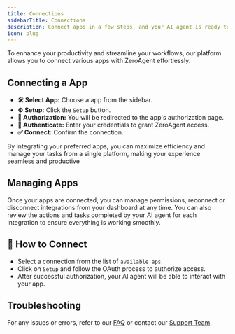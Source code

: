 ```yaml
---
title: Connections
sidebarTitle: Connections
description: Connect apps in a few steps, and your AI agent is ready to work
icon: plug
---
```


To enhance your productivity and streamline your workflows, our platform allows you to connect various apps with ZeroAgent effortlessly.

## Connecting a App

- **🛠️ Select App:** Choose a app from the sidebar.
- **⚙️ Setup:** Click the `Setup` button.
- **🔄 Authorization:** You will be redirected to the app's authorization page.
- **🔑 Authenticate:** Enter your credentials to grant ZeroAgent access.
- **✅ Connect:** Confirm the connection.

By integrating your preferred apps, you can maximize efficiency and manage your tasks from a single platform, making your experience seamless and productive

## Managing Apps

Once your apps are connected, you can manage permissions, reconnect or disconnect integrations from your dashboard at any time. You can also review the actions and tasks completed by your AI agent for each integration to ensure everything is working smoothly.

## 🔗 How to Connect

- Select a connection from the list of `available aps`.
- Click on `Setup` and follow the OAuth process to authorize access.
- After successful authorization, your AI agent will be able to interact with your app.


## Troubleshooting

For any issues or errors, refer to our [FAQ](/faq) or contact our [Support Team](mailto:support@zeroagent.io?subject=Feedback).
